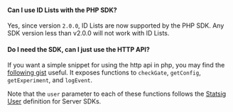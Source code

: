 #### Can I use ID Lists with the PHP SDK?

Yes, since version `2.0.0`, ID Lists are now supported by the PHP SDK. Any SDK version less than v2.0.0 will not work with ID Lists.

#### Do I need the SDK, can I just use the HTTP API?


If you want a simple snippet for using the http api in php, you may find the [following gist](https://gist.github.com/tore-statsig/c27fb9de65c7a1d1591d161570ae807a) useful. It exposes functions to `checkGate`, `getConfig`, `getExperiment`, and `logEvent`.

Note that the `user` parameter to each of these functions follows the [Statsig User](/server/concepts/user) definition for Server SDKs.

<Gist id="c27fb9de65c7a1d1591d161570ae807a" />
